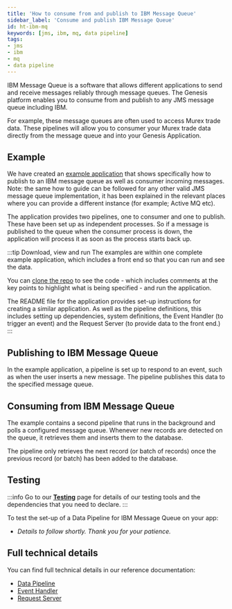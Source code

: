 ```yaml
---
title: 'How to consume from and publish to IBM Message Queue'
sidebar_label: 'Consume and publish IBM Message Queue'
id: ht-ibm-mq
keywords: [jms, ibm, mq, data pipeline]
tags:
- jms
- ibm
- mq
- data pipeline
---
```


IBM Message Queue is a software that allows different applications to send and receive messages reliably through message queues.
The Genesis platform enables you to consume from and publish to any JMS message queue including IBM.

For example, these message queues are often used to access Murex trade data. These pipelines will allow you to consumer your Murex trade data directly from the message queue and into your Genesis Application.

## Example

We have created an [example application](https://github.com/genesiscommunitysuccess/howto-ibm-mq-pipelines/tree/main) that shows specifically how to publish to an IBM message queue as well as consumer incoming messages.
Note: the same how to guide can be followed for any other valid JMS message queue implementation, it has been explained in the relevant places where you can provide a different instance (for example; Active MQ etc).

The application provides two pipelines, one to consumer and one to publish.
These have been set up as independent processes. So if a message is published to the queue when the consumer process is down, the application will process it as soon as the process starts back up.

:::tip Download, view and run
The examples are within one complete example application, which includes a front end so that you can run and see the data.

You can [clone the repo](https://github.com/genesiscommunitysuccess/howto-ibm-mq-pipelines/tree/main) to see the code - which includes comments at the key points to highlight what is being specified - and run the application.

The README file for the application provides set-up instructions for creating a similar application. As well as the pipeline definitions, this includes setting up dependencies, system definitions, the Event Handler (to trigger an event) and the Request Server (to provide data to the front end.)
:::

## Publishing to IBM Message Queue
In the example application, a pipeline is set up to respond to an event, such as when the user inserts a new message. The pipeline publishes this data to the specified message queue.

## Consuming from IBM Message Queue
The example contains a second pipeline that runs in the background and polls a configured message queue. Whenever new records are detected on the queue, it retrieves them and inserts them to the database.

The pipeline only retrieves the next record (or batch of records) once the previous record (or batch) has been added to the database.

## Testing

:::info
Go to our [**Testing**](/how-to/ht-prepare-test/) page for details of our testing tools and the dependencies that you need to declare.
:::

To test the set-up of a Data Pipeline for IBM Message Queue on your app:

- *Details to follow shortly. Thank you for your patience.*

## Full technical details
You can find full technical details in our reference documentation:

- [Data Pipeline](/server/data-pipelines/introduction)
- [Event Handler](/server/event-handler/introduction/)
- [Request Server](/server/request-server/introduction/)
